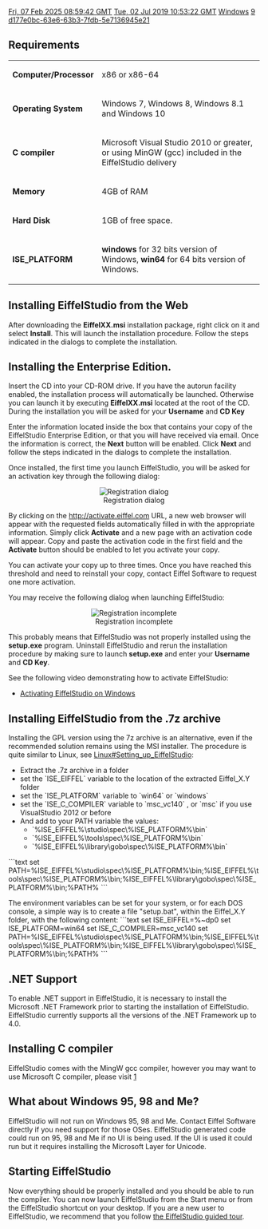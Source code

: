 [[Property:modification_date|Fri, 07 Feb 2025 08:59:42 GMT]]
[[Property:publication_date|Tue, 02 Jul 2019 10:53:22 GMT]]
[[Property:title|Windows]]
[[Property:weight|9]]
[[Property:uuid|d177e0bc-63e6-63b3-7fdb-5e7136945e21]]
==Requirements==

{|  class="doctable"
|- 
| '''Computer/Processor'''
| x86 or x86-64
|- 
| '''Operating System'''
| Windows 7, Windows 8, Windows 8.1 and Windows 10
|- 
| '''C compiler'''
| Microsoft Visual Studio 2010 or greater, or using MinGW (gcc) included in the EiffelStudio delivery
|- 
| '''Memory'''
| 4GB of RAM
|- 
| '''Hard Disk'''
| 1GB of free space.
|- 
| '''ISE_PLATFORM'''
| '''windows''' for 32 bits version of Windows, '''win64''' for 64 bits version of Windows.
|}


==Installing EiffelStudio from the Web==

After downloading the '''EiffelXX.msi''' installation package, right click on it and select '''Install'''. This will launch the installation procedure. Follow the steps indicated in the dialogs to complete the installation.

==Installing the Enterprise Edition.==

Insert the CD into your CD-ROM drive. If you have the autorun facility enabled, the installation process will automatically be launched. Otherwise you can launch it by executing '''EiffelXX.msi''' located at the root of the CD. During the installation you will be asked for your '''Username''' and '''CD Key'''

Enter the information located inside the box that contains your copy of the EiffelStudio Enterprise Edition, or that you will have received via email. Once the information is correct, the '''Next''' button will be enabled. Click '''Next''' and follow the steps indicated in the dialogs to complete the installation.

Once installed, the first time you launch EiffelStudio, you will be asked for an activation key through the following dialog:

<center> [[Image:56--windows-registration|Registration dialog]] </center>

By clicking on the [http://activate.eiffel.com http://activate.eiffel.com]  URL, a new web browser will appear with the requested fields automatically filled in with the appropriate information. Simply click '''Activate''' and a new page with an activation code will appear. Copy and paste the activation code in the first field and the '''Activate''' button should be enabled to let you activate your copy.

You can activate your copy up to three times. Once you have reached this threshold and need to reinstall your copy, contact Eiffel Software to request one more activation.

You may receive the following dialog when launching EiffelStudio:

<center> [[Image:56--windows-registration-error|Registration incomplete]] </center>

This probably means that EiffelStudio was not properly installed using the '''setup.exe''' program. Uninstall EiffelStudio and rerun the installation procedure by making sure to launch '''setup.exe''' and enter your '''Username''' and '''CD Key'''.

See the following video demonstrating how to activate EiffelStudio:
* [https://www.youtube.com/watch?v=TMktPk_9Hok Activating EiffelStudio on Windows]

== Installing EiffelStudio from the .7z archive ==
Installing the GPL version using the 7z archive is an alternative, even if the recommended solution remains using the MSI installer.
The procedure is quite similar to Linux, see [[Linux#Setting_up_EiffelStudio]]:
* Extract the .7z archive in a folder
* set the `ISE_EIFFEL` variable to the location of the extracted Eiffel_X.Y folder
* set the `ISE_PLATFORM` variable to `win64` or `windows`
* set the `ISE_C_COMPILER` variable to `msc_vc140` , or `msc` if you use VisualStudio 2012 or before
* And add to your PATH variable the values:
** `%ISE_EIFFEL%\studio\spec\%ISE_PLATFORM%\bin`
** `%ISE_EIFFEL%\tools\spec\%ISE_PLATFORM%\bin`
** `%ISE_EIFFEL%\library\gobo\spec\%ISE_PLATFORM%\bin`
```text
set PATH=%ISE_EIFFEL%\studio\spec\%ISE_PLATFORM%\bin;%ISE_EIFFEL%\tools\spec\%ISE_PLATFORM%\bin;%ISE_EIFFEL%\library\gobo\spec\%ISE_PLATFORM%\bin;%PATH%
```

The environment variables can be set for your system, or for each DOS console, a simple way is to create a file "setup.bat", within the Eiffel_X.Y folder, with the following content:
```text
set ISE_EIFFEL=%~dp0
set ISE_PLATFORM=win64
set ISE_C_COMPILER=msc_vc140
set PATH=%ISE_EIFFEL%\studio\spec\%ISE_PLATFORM%\bin;%ISE_EIFFEL%\tools\spec\%ISE_PLATFORM%\bin;%ISE_EIFFEL%\library\gobo\spec\%ISE_PLATFORM%\bin;%PATH%
```

==.NET Support==

To enable .NET support in EiffelStudio, it is necessary to install the Microsoft .NET Framework prior to starting the installation of EiffelStudio. EiffelStudio currently supports all the versions of the .NET Framework up to 4.0.

==Installing C compiler==
EiffelStudio comes with the MingW gcc compiler, however you may want to use Microsoft C compiler, please visit [https://dev.eiffel.com/Installing_Microsoft_C_compiler]

==What about Windows 95, 98 and Me?==

EiffelStudio will not run on Windows 95, 98 and Me. Contact Eiffel Software directly if you need support for those OSes. EiffelStudio generated code could run on 95, 98 and Me if no UI is being used. If the UI is used it could run but it requires installing the Microsoft Layer for Unicode.

==Starting EiffelStudio==

Now everything should be properly installed and you should be able to run the compiler. You can now launch EiffelStudio from the Start menu or from the EiffelStudio shortcut on your desktop. If you are a new user to EiffelStudio, we recommend that you follow [[Introducing EiffelStudio|the EiffelStudio guided tour]].

